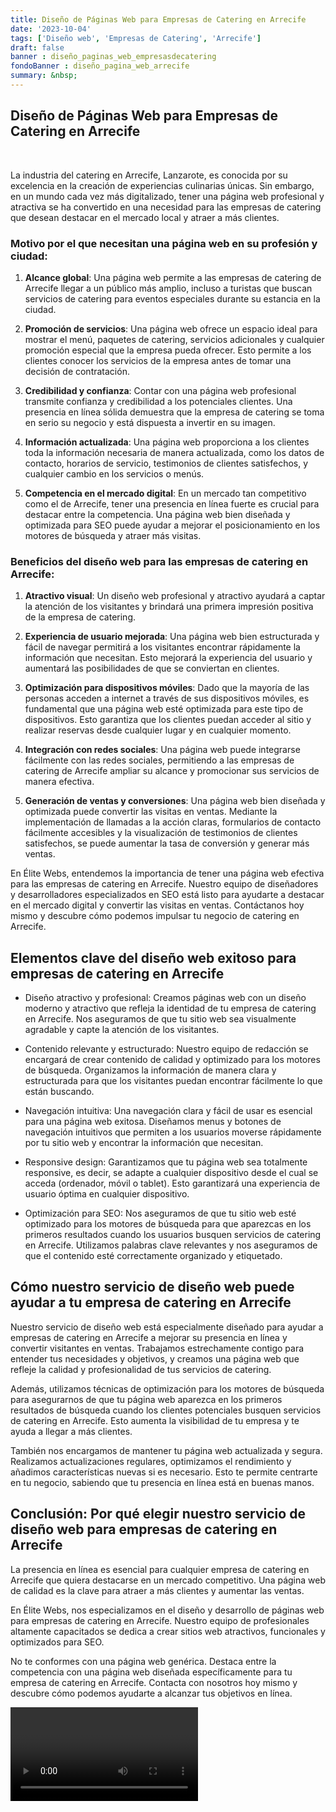 ```yaml
---
title: Diseño de Páginas Web para Empresas de Catering en Arrecife
date: '2023-10-04'
tags: ['Diseño web', 'Empresas de Catering', 'Arrecife']
draft: false
banner : diseño_paginas_web_empresasdecatering
fondoBanner : diseño_pagina_web_arrecife
summary: &nbsp;
---
```


## Diseño de Páginas Web para Empresas de Catering en Arrecife

&nbsp;

La industria del catering en Arrecife, Lanzarote, es conocida por su excelencia en la creación de experiencias culinarias únicas. Sin embargo, en un mundo cada vez más digitalizado, tener una página web profesional y atractiva se ha convertido en una necesidad para las empresas de catering que desean destacar en el mercado local y atraer a más clientes.

### Motivo por el que necesitan una página web en su profesión y ciudad:

1. **Alcance global**: Una página web permite a las empresas de catering de Arrecife llegar a un público más amplio, incluso a turistas que buscan servicios de catering para eventos especiales durante su estancia en la ciudad.

2. **Promoción de servicios**: Una página web ofrece un espacio ideal para mostrar el menú, paquetes de catering, servicios adicionales y cualquier promoción especial que la empresa pueda ofrecer. Esto permite a los clientes conocer los servicios de la empresa antes de tomar una decisión de contratación.

3. **Credibilidad y confianza**: Contar con una página web profesional transmite confianza y credibilidad a los potenciales clientes. Una presencia en línea sólida demuestra que la empresa de catering se toma en serio su negocio y está dispuesta a invertir en su imagen.

4. **Información actualizada**: Una página web proporciona a los clientes toda la información necesaria de manera actualizada, como los datos de contacto, horarios de servicio, testimonios de clientes satisfechos, y cualquier cambio en los servicios o menús.

5. **Competencia en el mercado digital**: En un mercado tan competitivo como el de Arrecife, tener una presencia en línea fuerte es crucial para destacar entre la competencia. Una página web bien diseñada y optimizada para SEO puede ayudar a mejorar el posicionamiento en los motores de búsqueda y atraer más visitas.

### Beneficios del diseño web para las empresas de catering en Arrecife:

1. **Atractivo visual**: Un diseño web profesional y atractivo ayudará a captar la atención de los visitantes y brindará una primera impresión positiva de la empresa de catering.

2. **Experiencia de usuario mejorada**: Una página web bien estructurada y fácil de navegar permitirá a los visitantes encontrar rápidamente la información que necesitan. Esto mejorará la experiencia del usuario y aumentará las posibilidades de que se conviertan en clientes.

3. **Optimización para dispositivos móviles**: Dado que la mayoría de las personas acceden a internet a través de sus dispositivos móviles, es fundamental que una página web esté optimizada para este tipo de dispositivos. Esto garantiza que los clientes puedan acceder al sitio y realizar reservas desde cualquier lugar y en cualquier momento.

4. **Integración con redes sociales**: Una página web puede integrarse fácilmente con las redes sociales, permitiendo a las empresas de catering de Arrecife ampliar su alcance y promocionar sus servicios de manera efectiva.

5. **Generación de ventas y conversiones**: Una página web bien diseñada y optimizada puede convertir las visitas en ventas. Mediante la implementación de llamadas a la acción claras, formularios de contacto fácilmente accesibles y la visualización de testimonios de clientes satisfechos, se puede aumentar la tasa de conversión y generar más ventas.

En Élite Webs, entendemos la importancia de tener una página web efectiva para las empresas de catering en Arrecife. Nuestro equipo de diseñadores y desarrolladores especializados en SEO está listo para ayudarte a destacar en el mercado digital y convertir las visitas en ventas. Contáctanos hoy mismo y descubre cómo podemos impulsar tu negocio de catering en Arrecife.

<GifSeo />

<Cta />

## Elementos clave del diseño web exitoso para empresas de catering en Arrecife

- Diseño atractivo y profesional: Creamos páginas web con un diseño moderno y atractivo que refleja la identidad de tu empresa de catering en Arrecife. Nos aseguramos de que tu sitio web sea visualmente agradable y capte la atención de los visitantes.

- Contenido relevante y estructurado: Nuestro equipo de redacción se encargará de crear contenido de calidad y optimizado para los motores de búsqueda. Organizamos la información de manera clara y estructurada para que los visitantes puedan encontrar fácilmente lo que están buscando.

- Navegación intuitiva: Una navegación clara y fácil de usar es esencial para una página web exitosa. Diseñamos menus y botones de navegación intuitivos que permiten a los usuarios moverse rápidamente por tu sitio web y encontrar la información que necesitan.

- Responsive design: Garantizamos que tu página web sea totalmente responsive, es decir, se adapte a cualquier dispositivo desde el cual se acceda (ordenador, móvil o tablet). Esto garantizará una experiencia de usuario óptima en cualquier dispositivo.

- Optimización para SEO: Nos aseguramos de que tu sitio web esté optimizado para los motores de búsqueda para que aparezcas en los primeros resultados cuando los usuarios busquen servicios de catering en Arrecife. Utilizamos palabras clave relevantes y nos aseguramos de que el contenido esté correctamente organizado y etiquetado.

## Cómo nuestro servicio de diseño web puede ayudar a tu empresa de catering en Arrecife

Nuestro servicio de diseño web está especialmente diseñado para ayudar a empresas de catering en Arrecife a mejorar su presencia en línea y convertir visitantes en ventas. Trabajamos estrechamente contigo para entender tus necesidades y objetivos, y creamos una página web que refleje la calidad y profesionalidad de tus servicios de catering.

Además, utilizamos técnicas de optimización para los motores de búsqueda para asegurarnos de que tu página web aparezca en los primeros resultados de búsqueda cuando los clientes potenciales busquen servicios de catering en Arrecife. Esto aumenta la visibilidad de tu empresa y te ayuda a llegar a más clientes.

También nos encargamos de mantener tu página web actualizada y segura. Realizamos actualizaciones regulares, optimizamos el rendimiento y añadimos características nuevas si es necesario. Esto te permite centrarte en tu negocio, sabiendo que tu presencia en línea está en buenas manos.

## Conclusión: Por qué elegir nuestro servicio de diseño web para empresas de catering en Arrecife

La presencia en línea es esencial para cualquier empresa de catering en Arrecife que quiera destacarse en un mercado competitivo. Una página web de calidad es la clave para atraer a más clientes y aumentar las ventas.

En Élite Webs, nos especializamos en el diseño y desarrollo de páginas web para empresas de catering en Arrecife. Nuestro equipo de profesionales altamente capacitados se dedica a crear sitios web atractivos, funcionales y optimizados para SEO.

No te conformes con una página web genérica. Destaca entre la competencia con una página web diseñada específicamente para tu empresa de catering en Arrecife. Contacta con nosotros hoy mismo y descubre cómo podemos ayudarte a alcanzar tus objetivos en línea.

<Video />

<CtaBot job='Empresas de Catering' city='Arrecife'/>

<Gmaps query='Arrecife+españa+maps' />
